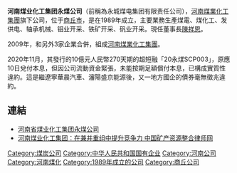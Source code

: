 '''河南煤业化工集团永煤公司'''（前稱為永城煤电集团有限责任公司），[[河南煤業化工集團|河南煤業化工集團]]旗下公司，位于[[商丘市|商丘市]]，是在1989年成立，主要業務生產煤電、煤化工、发供电、轴承机械、钼业开采、铁矿开采、矾业开采。現任董事長[[陳祥恩|陳祥恩]]。

2009年，和另外3家企業合併，組成[[河南煤業化工集團|河南煤業化工集團]]。

2020年11月，其發行的10億元人民幣270天期的超短融「20永煤SCP003」，原應10日兌付本息，但因公司流動資金緊張，未能按期足額償付本息，已構成實質性違約。這是繼遼寧華晨汽車、瀋陽盛京能源後，又一地方國企的債券毫無徵兆違約。

==連結==
*[http://ymgs.hnccgc.com 河南省煤业化工集团永煤公司] {{Wayback|url=http://ymgs.hnccgc.com/ |date=20140220071721 }}
*[http://www.chinaelw.com/show.asp?id=647 河南煤业化工集团：在兼并重组中提升竞争力 中国矿产资源整合律师网] {{Wayback|url=http://www.chinaelw.com/show.asp?id=647 |date=20181002135719 }}


[[Category:煤炭公司|Category:煤炭公司]]
[[Category:中华人民共和国国有企业|Category:中华人民共和国国有企业]]
[[Category:河南公司|Category:河南公司]]
[[Category:河南煤化|Category:河南煤化]]
[[Category:1989年成立的公司|Category:1989年成立的公司]]
[[Category:商丘公司|Category:商丘公司]]